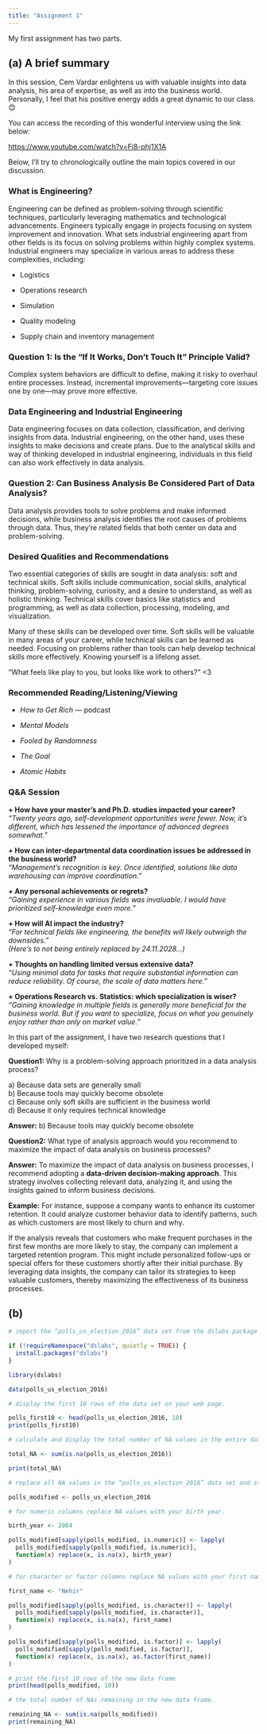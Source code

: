 ---
title: "Assignment 1"
---

My first assignment has two parts.

## (a) A brief summary

In this session, Cem Vardar enlightens us with valuable insights into data analysis, his area of expertise, as well as into the business world. Personally, I feel that his positive energy adds a great dynamic to our class. 😊

You can access the recording of this wonderful interview using the link below:

<https://www.youtube.com/watch?v=Fi8-phj1X1A>

Below, I’ll try to chronologically outline the main topics covered in our discussion.

### What is Engineering?

Engineering can be defined as problem-solving through scientific techniques, particularly leveraging mathematics and technological advancements. Engineers typically engage in projects focusing on system improvement and innovation. What sets industrial engineering apart from other fields is its focus on solving problems within highly complex systems. Industrial engineers may specialize in various areas to address these complexities, including:

-   Logistics

-   Operations research

-   Simulation

-   Quality modeling

-   Supply chain and inventory management

### Question 1: Is the “If It Works, Don’t Touch It” Principle Valid?

Complex system behaviors are difficult to define, making it risky to overhaul entire processes. Instead, incremental improvements—targeting core issues one by one—may prove more effective.

### Data Engineering and Industrial Engineering

Data engineering focuses on data collection, classification, and deriving insights from data. Industrial engineering, on the other hand, uses these insights to make decisions and create plans. Due to the analytical skills and way of thinking developed in industrial engineering, individuals in this field can also work effectively in data analysis.

### Question 2: Can Business Analysis Be Considered Part of Data Analysis?

Data analysis provides tools to solve problems and make informed decisions, while business analysis identifies the root causes of problems through data. Thus, they’re related fields that both center on data and problem-solving.

### Desired Qualities and Recommendations

Two essential categories of skills are sought in data analysis: soft and technical skills. Soft skills include communication, social skills, analytical thinking, problem-solving, curiosity, and a desire to understand, as well as holistic thinking. Technical skills cover basics like statistics and programming, as well as data collection, processing, modeling, and visualization.

Many of these skills can be developed over time. Soft skills will be valuable in many areas of your career, while technical skills can be learned as needed. Focusing on problems rather than tools can help develop technical skills more effectively. Knowing yourself is a lifelong asset.

“What feels like play to you, but looks like work to others?” \<3

### Recommended Reading/Listening/Viewing

-   *How to Get Rich* — podcast

-   *Mental Models*

-   *Fooled by Randomness*

-   *The Goal*

-   *Atomic Habits*

### Q&A Session

**+ How have your master’s and Ph.D. studies impacted your career?**\
*"Twenty years ago, self-development opportunities were fewer. Now, it’s different, which has lessened the importance of advanced degrees somewhat."*

**+ How can inter-departmental data coordination issues be addressed in the business world?**\
*"Management’s recognition is key. Once identified, solutions like data warehousing can improve coordination."*

**+ Any personal achievements or regrets?**\
*"Gaining experience in various fields was invaluable. I would have prioritized self-knowledge even more."*

**+ How will AI impact the industry?**\
*"For technical fields like engineering, the benefits will likely outweigh the downsides."*\
*(Here’s to not being entirely replaced by 24.11.2028...)*

**+ Thoughts on handling limited versus extensive data?**\
*"Using minimal data for tasks that require substantial information can reduce reliability. Of course, the scale of data matters here."*

**+ Operations Research vs. Statistics: which specialization is wiser?**\
*"Gaining knowledge in multiple fields is generally more beneficial for the business world. But if you want to specialize, focus on what you genuinely enjoy rather than only on market value."*

In this part of the assignment, I have two research questions that I developed myself:

**Question1:** Why is a problem-solving approach prioritized in a data analysis process?

a\) Because data sets are generally small\
b) Because tools may quickly become obsolete\
c) Because only soft skills are sufficient in the business world\
d) Because it only requires technical knowledge

**Answer:** b) Because tools may quickly become obsolete

**Question2:** What type of analysis approach would you recommend to maximize the impact of data analysis on business processes?

**Answer:** To maximize the impact of data analysis on business processes, I recommend adopting a **data-driven decision-making approach**. This strategy involves collecting relevant data, analyzing it, and using the insights gained to inform business decisions.

**Example:** For instance, suppose a company wants to enhance its customer retention. It could analyze customer behavior data to identify patterns, such as which customers are most likely to churn and why.

If the analysis reveals that customers who make frequent purchases in the first few months are more likely to stay, the company can implement a targeted retention program. This might include personalized follow-ups or special offers for these customers shortly after their initial purchase. By leveraging data insights, the company can tailor its strategies to keep valuable customers, thereby maximizing the effectiveness of its business processes.

## (b)

```{r}


# import the “polls_us_election_2016” data set from the dslabs package

if (!requireNamespace("dslabs", quietly = TRUE)) {
  install.packages("dslabs")
}

library(dslabs)

data(polls_us_election_2016)

# display the first 10 rows of the data set on your web page.

polls_first10 <- head(polls_us_election_2016, 10)
print(polls_first10)

# calculate and display the total number of NA values in the entire data set.

total_NA <- sum(is.na(polls_us_election_2016))

print(total_NA)

# replace all NA values in the “polls_us_election_2016” data set and store the modified data set as a new object.

polls_modified <- polls_us_election_2016

# for numeric columns replace NA values with your birth year.

birth_year <- 2004  

polls_modified[sapply(polls_modified, is.numeric)] <- lapply(
  polls_modified[sapply(polls_modified, is.numeric)], 
  function(x) replace(x, is.na(x), birth_year)
)

# for character or factor columns replace NA values with your first name

first_name <- "Nehir"

polls_modified[sapply(polls_modified, is.character)] <- lapply(
  polls_modified[sapply(polls_modified, is.character)], 
  function(x) replace(x, is.na(x), first_name)
)

polls_modified[sapply(polls_modified, is.factor)] <- lapply(
  polls_modified[sapply(polls_modified, is.factor)], 
  function(x) replace(x, is.na(x), as.factor(first_name))
)

# print the first 10 rows of the new data frame
print(head(polls_modified, 10))

# the total number of NAs remaining in the new data frame.

remaining_NA <- sum(is.na(polls_modified))
print(remaining_NA)


```
